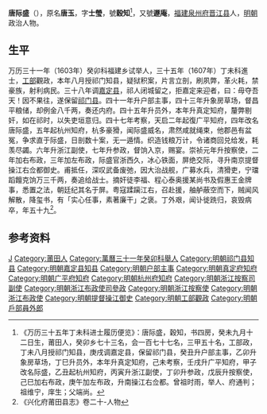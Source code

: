 '''唐际盛'''（{{bd|？||？||}}），原名'''唐玉'''，字'''士瑩'''，號'''穀知'''<ref>《万历三十五年丁未科进士履历便览》：唐际盛，穀知，书四房，癸未九月十二日生，莆田人，癸卯乡七十三名，会一百七十七名，三甲五十名，工部政，丁未八月授祁门知县，庚戌调嘉定县，保留祁门县，癸丑升户部主事，乙卯升象房草场，丁巳升员外，本年升真定知府，己未考察，壬戌升广平知府，甲子改名际盛，乙丑起杭州知府，丙寅升浙江副使，丁卯升参政，戊辰升按察使，己巳加右布政，庚午加左布政，升南操江右佥都。曾祖时雨，举人、府通判；祖维宁，庠生；父端尚。</ref>，又號'''遯庵'''，[[福建|福建]][[泉州府|泉州府]][[晋江县|晋江县]]人，[[明朝|明朝]]政治人物。

== 生平 ==
万历三十一年（1603年）癸卯科福建乡试举人，三十五年（1607年）丁未科進士，[[工部|工部]]觀政，本年八月授祁门知县，疑狱积案，片言立剖，刷夙弊，革火耗，禁豪族，射利病民。三十八年调[[嘉定县|嘉定县]]，祁人闭城留之，拒嘉定来迎者，曰：毋夺吾天！因不果往，遂保留[[祁门县|祁门县]]。四十一年升户部主事，四十三年升象房草场，督昌平粮储，却例金八千两，奏还内府。四十五年升员外，本年升真定知府，釐弊剔奸，如在祁时，以失吏垣意归。四十七年考察，天启二年起復广平知府，四年改名唐际盛，五年起杭州知府，杭多豪猾，闻际盛威名，肃然咸就绳束，他郡邑有盆冤，争求直于际盛，日剖数十案，无一遁情。织造钱粮万计，令诸商回兑给发，耗羡尽蠲。六年升浙江副使，七年升参政，督饷入京，赐宴。崇祯元年升按察使，二年加右布政，三年加左布政，际盛官浙西久，冰心铁面，屏绝交际，寻升南京提督操江右佥都御史。甫抵任，深叹武备废弛，因大治战舰，广募水兵，清猾吏，宁璫蹈饘克饷万三千两，奏追给战士。摘奸徒李福、程心泰奥援某尚书及假惠王金牌事，悉置之法，朝廷纪其名于屏。粤寇蹂躏江右，召赴援，舳舻蔽空而下，贼闻风解散，降玺书，有「实心任事，素著廉干」之褒。丁外艰，闻讣徙跣归，哀毁病卒，年五十九<ref>《兴化府莆田县志》卷二十-人物</ref>。

==参考资料==
{{reflist}}

{{萬曆三十五年丁未科殿試金榜}}

{{Authority control}}

{{DEFAULTSORT:}}
[[Category:唐姓|J]]
[[Category:莆田人|Category:莆田人]]
[[Category:萬曆三十一年癸卯科舉人|Category:萬曆三十一年癸卯科舉人]]
[[Category:明朝祁门县知县|Category:明朝祁门县知县]]
[[Category:明朝嘉定县知县|Category:明朝嘉定县知县]]
[[Category:明朝户部主事|Category:明朝户部主事]]
[[Category:明朝真定府知府|Category:明朝真定府知府]]
[[Category:明朝广平府知府|Category:明朝广平府知府]]
[[Category:明朝杭州府知府|Category:明朝杭州府知府]]
[[Category:明朝浙江按察司副使|Category:明朝浙江按察司副使]]
[[Category:明朝浙江布政使司參政|Category:明朝浙江布政使司參政]]
[[Category:明朝浙江按察使|Category:明朝浙江按察使]]
[[Category:明朝浙江布政使|Category:明朝浙江布政使]]
[[Category:明朝提督操江御史|Category:明朝提督操江御史]]
[[Category:明朝工部觀政|Category:明朝工部觀政]]
[[Category:明朝戶部員外郎|Category:明朝戶部員外郎]]